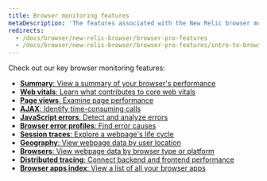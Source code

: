 ```yaml
---
title: Browser monitoring features
metaDescription: 'The features associated with the New Relic browser monitoring Pro and Pro+SPA agents.'
redirects:
  - /docs/browser/new-relic-browser/browser-pro-features
  - /docs/browser/new-relic-browser/browser-pro-features/intro-to-browser-pro-features
---
```


Check out our key browser monitoring features:

* [**Summary**: View a summary of your browser's performance](/docs/browser/browser-monitoring/getting-started/browser-summary-page/)
* [**Web vitals**: Learn what contributes to core web vitals](/docs/journey-performance/guide-to-monitoring-core-web-vitals)
* [**Page views**: Examine page performance](/docs/browser/new-relic-browser/browser-pro-features/page-views-examine-page-performance/)
* [**AJAX**: Identify time-consuming calls](/docs/browser/browser-monitoring/browser-pro-features/ajax-page-identify-time-consuming-calls/)
* [**JavaScript errors**: Detect and analyze errors](/docs/browser/new-relic-browser/browser-pro-features/javascript-errors-page-detect-analyze-errors/)
* [**Browser error profiles**: Find error causes](/docs/browser/new-relic-browser/browser-pro-features/browser-error-profiles-find-error-causes/)
* [**Session traces**: Explore a webpage's life cycle](/docs/browser/browser-monitoring/browser-pro-features/session-traces-explore-webpages-life-cycle/)
* [**Geography**: View webpage data by user location](/docs/browser/new-relic-browser/browser-pro-features/geography-webpage-metrics-location/)
* [**Browsers**: View webpage data by browser type or platform](/docs/browser/new-relic-browser/browser-pro-features/browsers-problem-patterns-type-or-platform/)
* [**Distributed tracing**: Connect backend and frontend performance](/docs/browser/new-relic-browser/browser-pro-features/browser-data-distributed-tracing/)
* [**Browser apps index**: View a list of all your browser apps](/docs/browser/new-relic-browser/getting-started/browser-apps-index/)
